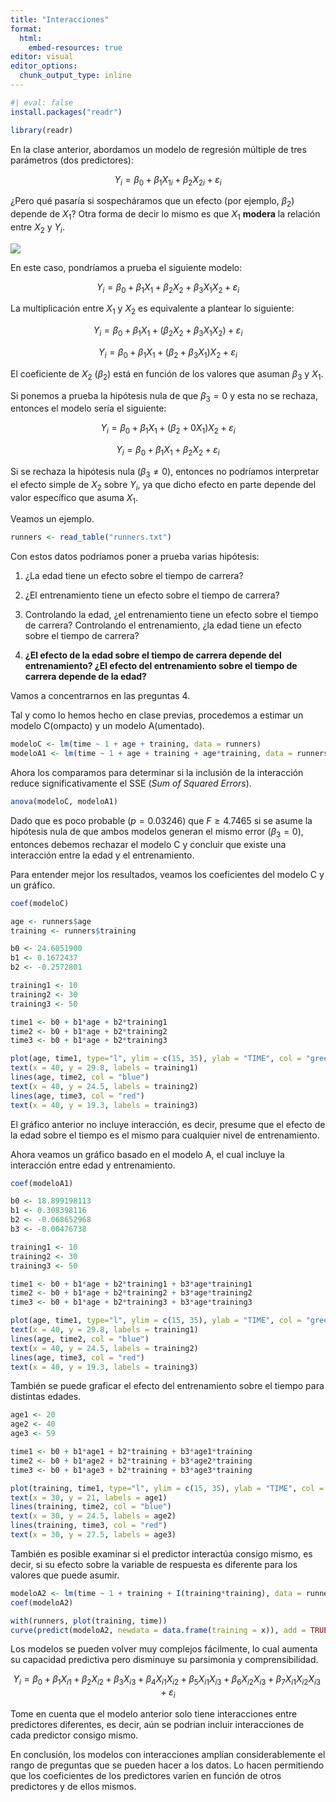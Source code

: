 ```yaml
---
title: "Interacciones"
format: 
  html:
    embed-resources: true
editor: visual
editor_options: 
  chunk_output_type: inline
---
```


```r
#| eval: false
install.packages("readr")
```

```r
library(readr)
```

En la clase anterior, abordamos un modelo de regresión múltiple de tres parámetros (dos predictores):

$$
Y_i = \beta_0 + \beta_1X_{1i} + \beta_2X_{2i} + \varepsilon_i
$$

¿Pero qué pasaría si sospecháramos que un efecto (por ejemplo, $\beta_2$) depende de $X_1$? Otra forma de decir lo mismo es que $X_1$ **modera** la relación entre $X_2$ y $Y_i$.

![](moderacion.png){fig-align="center"}

En este caso, pondríamos a prueba el siguiente modelo:

$$
Y_i = \beta_0 + \beta_1X_1 + \beta_2X_2 + \beta_3X_1X_2 + \varepsilon_i
$$

La multiplicación entre $X_1$ y $X_2$ es equivalente a plantear lo siguiente:

$$
Y_i = \beta_0 + \beta_1X_1 + (\beta_2X_2 + \beta_3X_1X_2) + \varepsilon_i
$$

$$
Y_i = \beta_0 + \beta_1X_1 + (\beta_2 + \beta_3X_1)X_2 + \varepsilon_i
$$

El coeficiente de $X_2$ ($\beta_2$) está en función de los valores que asuman $\beta_3$ y $X_1$.

Si ponemos a prueba la hipótesis nula de que $\beta_3=0$ y esta no se rechaza, entonces el modelo sería el siguiente:

$$
Y_i = \beta_0 + \beta_1X_1 + (\beta_2 + 0X_1)X_2 + \varepsilon_i
$$

$$
Y_i = \beta_0 + \beta_1X_1 + \beta_2X_2 + \varepsilon_i
$$

Si se rechaza la hipótesis nula ($\beta_3 \ne 0$), entonces no podríamos interpretar el efecto simple de $X_2$ sobre $Y_i$, ya que dicho efecto en parte depende del valor específico que asuma $X_1$.

Veamos un ejemplo.

```r
runners <- read_table("runners.txt")
```

Con estos datos podríamos poner a prueba varias hipótesis:

1.  ¿La edad tiene un efecto sobre el tiempo de carrera?

2.  ¿El entrenamiento tiene un efecto sobre el tiempo de carrera?

3.  Controlando la edad, ¿el entrenamiento tiene un efecto sobre el tiempo de carrera? Controlando el entrenamiento, ¿la edad tiene un efecto sobre el tiempo de carrera?

4.  **¿El efecto de la edad sobre el tiempo de carrera depende del entrenamiento? ¿El efecto del entrenamiento sobre el tiempo de carrera depende de la edad?**

Vamos a concentrarnos en las preguntas 4.

Tal y como lo hemos hecho en clase previas, procedemos a estimar un modelo C(ompacto) y un modelo A(umentado).

```r
modeloC <- lm(time ~ 1 + age + training, data = runners)
modeloA1 <- lm(time ~ 1 + age + training + age*training, data = runners)
```

Ahora los comparamos para determinar si la inclusión de la interacción reduce significativamente el SSE (*Sum of Squared Errors*).

```r
anova(modeloC, modeloA1)
```

Dado que es poco probable ($p = 0.03246$) que $F \ge 4.7465$ si se asume la hipótesis nula de que ambos modelos generan el mismo error ($\beta_3 = 0$), entonces debemos rechazar el modelo C y concluir que existe una interacción entre la edad y el entrenamiento.

Para entender mejor los resultados, veamos los coeficientes del modelo C y un gráfico.

```r
coef(modeloC)
```

```r
age <- runners$age
training <- runners$training
```

```r
b0 <- 24.6051900
b1 <- 0.1672437
b2 <- -0.2572801

training1 <- 10
training2 <- 30
training3 <- 50

time1 <- b0 + b1*age + b2*training1
time2 <- b0 + b1*age + b2*training2
time3 <- b0 + b1*age + b2*training3

plot(age, time1, type="l", ylim = c(15, 35), ylab = "TIME", col = "green")
text(x = 40, y = 29.8, labels = training1)
lines(age, time2, col = "blue")
text(x = 40, y = 24.5, labels = training2)
lines(age, time3, col = "red")
text(x = 40, y = 19.3, labels = training3)
```

El gráfico anterior no incluye interacción, es decir, presume que el efecto de la edad sobre el tiempo es el mismo para cualquier nivel de entrenamiento.

Ahora veamos un gráfico basado en el modelo A, el cual incluye la interacción entre edad y entrenamiento.

```r
coef(modeloA1)
```

```r
b0 <- 18.899198113
b1 <- 0.308398116
b2 <- -0.068652968
b3 <- -0.00476738

training1 <- 10
training2 <- 30
training3 <- 50

time1 <- b0 + b1*age + b2*training1 + b3*age*training1
time2 <- b0 + b1*age + b2*training2 + b3*age*training2
time3 <- b0 + b1*age + b2*training3 + b3*age*training3

plot(age, time1, type="l", ylim = c(15, 35), ylab = "TIME", col = "green")
text(x = 40, y = 29.8, labels = training1)
lines(age, time2, col = "blue")
text(x = 40, y = 24.5, labels = training2)
lines(age, time3, col = "red")
text(x = 40, y = 19.3, labels = training3)
```

También se puede graficar el efecto del entrenamiento sobre el tiempo para distintas edades.

```r
age1 <- 20
age2 <- 40
age3 <- 59

time1 <- b0 + b1*age1 + b2*training + b3*age1*training
time2 <- b0 + b1*age2 + b2*training + b3*age2*training
time3 <- b0 + b1*age3 + b2*training + b3*age3*training

plot(training, time1, type="l", ylim = c(15, 35), ylab = "TIME", col = "green")
text(x = 30, y = 21, labels = age1)
lines(training, time2, col = "blue")
text(x = 30, y = 24.5, labels = age2)
lines(training, time3, col = "red")
text(x = 30, y = 27.5, labels = age3)
```

También es posible examinar si el predictor interactúa consigo mismo, es decir, si su efecto sobre la variable de respuesta es diferente para los valores que puede asumir.

```r
modeloA2 <- lm(time ~ 1 + training + I(training*training), data = runners)
coef(modeloA2)
```

```r
with(runners, plot(training, time))
curve(predict(modeloA2, newdata = data.frame(training = x)), add = TRUE)
```

Los modelos se pueden volver muy complejos fácilmente, lo cual aumenta su capacidad predictiva pero disminuye su parsimonia y comprensibilidad.

$$
Y_i = \beta_0 + \beta_1X_{i1} + \beta_2X_{i2} + \beta_3X_{i3} + \beta_4X_{i1}X_{i2} + \beta_5X_{i1}X_{i3} + \beta_6X_{i2}X_{i3} + \beta_7X_{i1}X_{i2}X_{i3} + \varepsilon_i
$$

Tome en cuenta que el modelo anterior solo tiene interacciones entre predictores diferentes, es decir, aún se podrían incluir interacciones de cada predictor consigo mismo.

En conclusión, los modelos con interacciones amplían considerablemente el rango de preguntas que se pueden hacer a los datos. Lo hacen permitiendo que los coeficientes de los predictores varíen en función de otros predictores y de ellos mismos.
